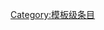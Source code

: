 {{catmore1|[[Wikipedia:漫畫專題|Wikipedia:漫畫專題]]}}
{{Articles by Quality|topic=漫畫|project=漫畫|format=TOC}}
{{emptycat}}
[[Category:模板级条目|Category:模板级条目]]